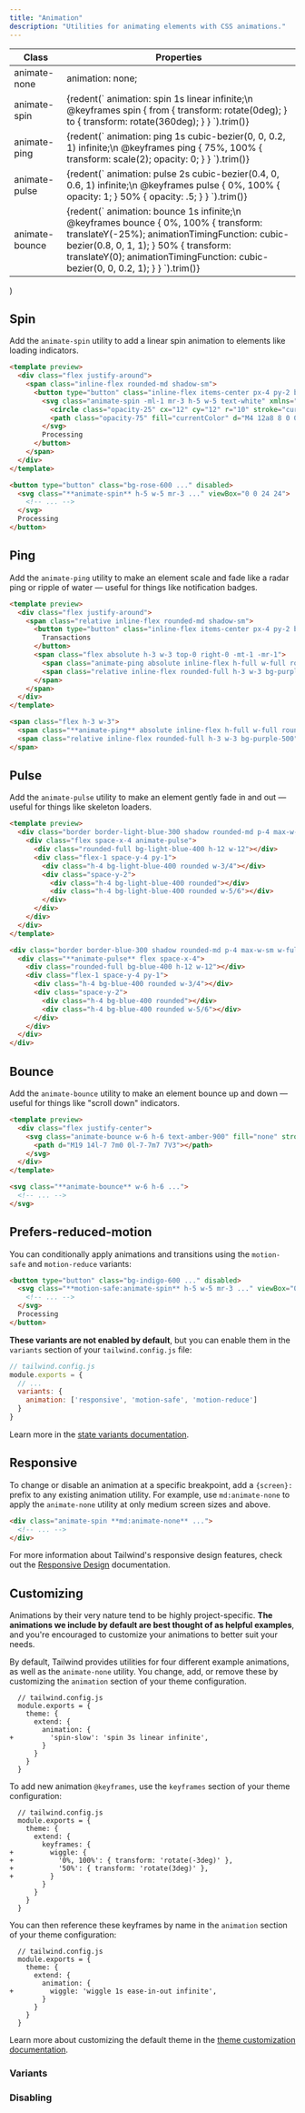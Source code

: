 ```yaml
---
title: "Animation"
description: "Utilities for animating elements with CSS animations."
---
```



  <div className="overflow-y-auto scrollbar-w-2 scrollbar-track-gray-lighter scrollbar-thumb-rounded scrollbar-thumb-gray scrolling-touch lg:max-h-sm">
    <table className="w-full text-left border-collapse">
      <thead>
        <tr>
          <th className="z-20 sticky top-0 text-sm font-semibold text-gray-600 bg-white p-0">
            <div className="pb-2 border-b border-gray-200">Class</div>
          </th>
          <th className="z-20 sticky top-0 text-sm font-semibold text-gray-600 bg-white p-0">
            <div className="pb-2 border-b border-gray-200">Properties</div>
          </th>
        </tr>
      </thead>
      <tbody className="align-baseline">
        <tr>
          <td translate="no" className="py-2 font-mono text-xs text-violet-600 whitespace-nowrap">
            animate-none
          </td>
          <td translate="no" className="py-2 font-mono text-xs text-light-blue-600 whitespace-pre">
            animation: none;
          </td>
        </tr>
        <tr>
          <td translate="no" className="py-2 font-mono text-xs text-violet-600 whitespace-nowrap border-t border-gray-200">
            animate-spin
          </td>
          <td translate="no" className="py-2 font-mono text-xs text-light-blue-600 whitespace-pre border-t border-gray-200">
            {redent(`
              animation: spin 1s linear infinite;\n
              @keyframes spin {
                from {
                  transform: rotate(0deg);
                }
                to {
                  transform: rotate(360deg);
                }
              }
            `).trim()}
          </td>
        </tr>
        <tr>
          <td translate="no" className="py-2 font-mono text-xs text-violet-600 whitespace-nowrap border-t border-gray-200">
            animate-ping
          </td>
          <td translate="no" className="py-2 font-mono text-xs text-light-blue-600 whitespace-pre border-t border-gray-200">
            {redent(`
              animation: ping 1s cubic-bezier(0, 0, 0.2, 1) infinite;\n
              @keyframes ping {
                75%, 100% {
                  transform: scale(2);
                  opacity: 0;
                }
              }
            `).trim()}
          </td>
        </tr>
        <tr>
          <td translate="no" className="py-2 font-mono text-xs text-violet-600 whitespace-nowrap border-t border-gray-200">
            animate-pulse
          </td>
          <td translate="no" className="py-2 font-mono text-xs text-light-blue-600 whitespace-pre border-t border-gray-200">
            {redent(`
              animation: pulse 2s cubic-bezier(0.4, 0, 0.6, 1) infinite;\n
              @keyframes pulse {
                0%, 100% {
                  opacity: 1;
                }
                50% {
                  opacity: .5;
                }
              }
            `).trim()}
          </td>
        </tr>
        <tr>
          <td translate="no" className="py-2 font-mono text-xs text-violet-600 whitespace-nowrap border-t border-gray-200">
            animate-bounce
          </td>
          <td translate="no" className="py-2 font-mono text-xs text-light-blue-600 whitespace-pre border-t border-gray-200">
            {redent(`
              animation: bounce 1s infinite;\n
              @keyframes bounce {
                0%, 100% {
                  transform: translateY(-25%);
                  animationTimingFunction: cubic-bezier(0.8, 0, 1, 1);
                }
                50% {
                  transform: translateY(0);
                  animationTimingFunction: cubic-bezier(0, 0, 0.2, 1);
                }
              }
            `).trim()}
          </td>
        </tr>
      </tbody>
    </table>
  </div>
)

## Spin

Add the `animate-spin` utility to add a linear spin animation to elements like loading indicators.

```html rose
<template preview>
  <div class="flex justify-around">
    <span class="inline-flex rounded-md shadow-sm">
      <button type="button" class="inline-flex items-center px-4 py-2 border border-transparent text-base leading-6 font-medium rounded-md text-white bg-rose-600 hover:bg-rose-500 focus:border-rose-700 active:bg-rose-700 transition ease-in-out duration-150 cursor-not-allowed" disabled>
        <svg class="animate-spin -ml-1 mr-3 h-5 w-5 text-white" xmlns="http://www.w3.org/2000/svg" fill="none" viewBox="0 0 24 24">
          <circle class="opacity-25" cx="12" cy="12" r="10" stroke="currentColor" stroke-width="4"></circle>
          <path class="opacity-75" fill="currentColor" d="M4 12a8 8 0 018-8V0C5.373 0 0 5.373 0 12h4zm2 5.291A7.962 7.962 0 014 12H0c0 3.042 1.135 5.824 3 7.938l3-2.647z"></path>
        </svg>
        Processing
      </button>
    </span>
  </div>
</template>

<button type="button" class="bg-rose-600 ..." disabled>
  <svg class="**animate-spin** h-5 w-5 mr-3 ..." viewBox="0 0 24 24">
    <!-- ... -->
  </svg>
  Processing
</button>
```

## Ping

Add the `animate-ping` utility to make an element scale and fade like a radar ping or ripple of water — useful for things like notification badges.

```html purple
<template preview>
  <div class="flex justify-around">
    <span class="relative inline-flex rounded-md shadow-sm">
      <button type="button" class="inline-flex items-center px-4 py-2 border border-purple-400 text-base leading-6 font-medium rounded-md text-purple-800 bg-white hover:text-purple-700 focus:border-purple-300 transition ease-in-out duration-150">
        Transactions
      </button>
      <span class="flex absolute h-3 w-3 top-0 right-0 -mt-1 -mr-1">
        <span class="animate-ping absolute inline-flex h-full w-full rounded-full bg-purple-400 opacity-75"></span>
        <span class="relative inline-flex rounded-full h-3 w-3 bg-purple-500"></span>
      </span>
    </span>
  </div>
</template>

<span class="flex h-3 w-3">
  <span class="**animate-ping** absolute inline-flex h-full w-full rounded-full bg-purple-400 opacity-75"></span>
  <span class="relative inline-flex rounded-full h-3 w-3 bg-purple-500"></span>
</span>
```

## Pulse

Add the `animate-pulse` utility to make an element gently fade in and out — useful for things like skeleton loaders.

```html lightBlue
<template preview>
  <div class="border border-light-blue-300 shadow rounded-md p-4 max-w-sm w-full mx-auto">
    <div class="flex space-x-4 animate-pulse">
      <div class="rounded-full bg-light-blue-400 h-12 w-12"></div>
      <div class="flex-1 space-y-4 py-1">
        <div class="h-4 bg-light-blue-400 rounded w-3/4"></div>
        <div class="space-y-2">
          <div class="h-4 bg-light-blue-400 rounded"></div>
          <div class="h-4 bg-light-blue-400 rounded w-5/6"></div>
        </div>
      </div>
    </div>
  </div>
</template>

<div class="border border-blue-300 shadow rounded-md p-4 max-w-sm w-full mx-auto">
  <div class="**animate-pulse** flex space-x-4">
    <div class="rounded-full bg-blue-400 h-12 w-12"></div>
    <div class="flex-1 space-y-4 py-1">
      <div class="h-4 bg-blue-400 rounded w-3/4"></div>
      <div class="space-y-2">
        <div class="h-4 bg-blue-400 rounded"></div>
        <div class="h-4 bg-blue-400 rounded w-5/6"></div>
      </div>
    </div>
  </div>
</div>
```

## Bounce

Add the `animate-bounce` utility to make an element bounce up and down — useful for things like "scroll down" indicators.

```html amber
<template preview>
  <div class="flex justify-center">
    <svg class="animate-bounce w-6 h-6 text-amber-900" fill="none" stroke-linecap="round" stroke-linejoin="round" stroke-width="2" viewBox="0 0 24 24" stroke="currentColor">
      <path d="M19 14l-7 7m0 0l-7-7m7 7V3"></path>
    </svg>
  </div>
</template>

<svg class="**animate-bounce** w-6 h-6 ...">
  <!-- ... -->
</svg>
```

## Prefers-reduced-motion

You can conditionally apply animations and transitions using the `motion-safe` and `motion-reduce` variants:

```html
<button type="button" class="bg-indigo-600 ..." disabled>
  <svg class="**motion-safe:animate-spin** h-5 w-5 mr-3 ..." viewBox="0 0 24 24">
    <!-- ... -->
  </svg>
  Processing
</button>
```

**These variants are not enabled by default**, but you can enable them in the `variants` section of your `tailwind.config.js` file:

```js
// tailwind.config.js
module.exports = {
  // ...
  variants: {
    animation: ['responsive', 'motion-safe', 'motion-reduce']
  }
}
```

Learn more in the [state variants documentation](/docs/hover-focus-and-other-states#motion-safe).

## Responsive

To change or disable an animation at a specific breakpoint, add a `{screen}:` prefix to any existing animation utility. For example, use `md:animate-none` to apply the `animate-none` utility at only medium screen sizes and above.

```html
<div class="animate-spin **md:animate-none** ...">
  <!-- ... -->
</div>
```

For more information about Tailwind's responsive design features, check out the [Responsive Design](/docs/responsive-design) documentation.

## Customizing

Animations by their very nature tend to be highly project-specific. **The animations we include by default are best thought of as helpful examples**, and you're encouraged to customize your animations to better suit your needs.

By default, Tailwind provides utilities for four different example animations, as well as the `animate-none` utility. You change, add, or remove these by customizing the `animation` section of your theme configuration.

```diff-js
  // tailwind.config.js
  module.exports = {
    theme: {
      extend: {
        animation: {
+         'spin-slow': 'spin 3s linear infinite',
        }
      }
    }
  }
```

To add new animation `@keyframes`, use the `keyframes` section of your theme configuration:

```diff-js
  // tailwind.config.js
  module.exports = {
    theme: {
      extend: {
        keyframes: {
+         wiggle: {
+           '0%, 100%': { transform: 'rotate(-3deg)' },
+           '50%': { transform: 'rotate(3deg)' },
+         }
        }
      }
    }
  }
```

You can then reference these keyframes by name in the `animation` section of your theme configuration:

```diff-js
  // tailwind.config.js
  module.exports = {
    theme: {
      extend: {
        animation: {
+         wiggle: 'wiggle 1s ease-in-out infinite',
        }
      }
    }
  }
```

Learn more about customizing the default theme in the [theme customization documentation](/docs/theme#customizing-the-default-theme).

### Variants

<Variants plugin="animation" />

### Disabling

<Disabling plugin="animation" />
